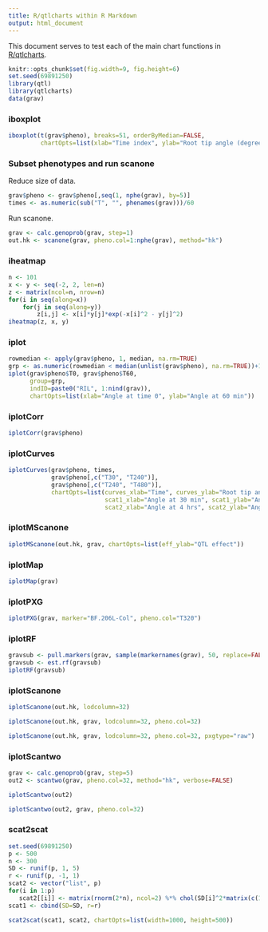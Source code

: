 ```yaml
---
title: R/qtlcharts within R Markdown
output: html_document
---
```


This document serves to test each of the main chart functions in
[R/qtlcharts](https://kbroman.org/qtlcharts).

```r
knitr::opts_chunk$set(fig.width=9, fig.height=6)
set.seed(69891250)
library(qtl)
library(qtlcharts)
data(grav)
```

### iboxplot

```r
iboxplot(t(grav$pheno), breaks=51, orderByMedian=FALSE,
         chartOpts=list(xlab="Time index", ylab="Root tip angle (degrees)"))
```


### Subset phenotypes and run scanone

Reduce size of data.

```r
grav$pheno <- grav$pheno[,seq(1, nphe(grav), by=5)]
times <- as.numeric(sub("T", "", phenames(grav)))/60
```

Run scanone.

```r
grav <- calc.genoprob(grav, step=1)
out.hk <- scanone(grav, pheno.col=1:nphe(grav), method="hk")
```

### iheatmap

```r
n <- 101
x <- y <- seq(-2, 2, len=n)
z <- matrix(ncol=n, nrow=n)
for(i in seq(along=x))
    for(j in seq(along=y))
        z[i,j] <- x[i]*y[j]*exp(-x[i]^2 - y[j]^2)
iheatmap(z, x, y)
```

### iplot

```r
rowmedian <- apply(grav$pheno, 1, median, na.rm=TRUE)
grp <- as.numeric(rowmedian < median(unlist(grav$pheno), na.rm=TRUE))+1
iplot(grav$pheno$T0, grav$pheno$T60,
      group=grp,
      indID=paste0("RIL", 1:nind(grav)),
      chartOpts=list(xlab="Angle at time 0", ylab="Angle at 60 min"))
```

### iplotCorr

```r
iplotCorr(grav$pheno)
```

### iplotCurves

```r
iplotCurves(grav$pheno, times,
            grav$pheno[,c("T30", "T240")],
            grav$pheno[,c("T240", "T480")],
            chartOpts=list(curves_xlab="Time", curves_ylab="Root tip angle",
                           scat1_xlab="Angle at 30 min", scat1_ylab="Angle at 4 hrs",
                           scat2_xlab="Angle at 4 hrs", scat2_ylab="Angle at 8 hrs"))
```


### iplotMScanone

```r
iplotMScanone(out.hk, grav, chartOpts=list(eff_ylab="QTL effect"))
```

### iplotMap

```r
iplotMap(grav)
```


### iplotPXG


```r
iplotPXG(grav, marker="BF.206L-Col", pheno.col="T320")
```


### iplotRF

```r
gravsub <- pull.markers(grav, sample(markernames(grav), 50, replace=FALSE))
gravsub <- est.rf(gravsub)
iplotRF(gravsub)
```


### iplotScanone

```r
iplotScanone(out.hk, lodcolumn=32)
```

```r
iplotScanone(out.hk, grav, lodcolumn=32, pheno.col=32)
```

```r
iplotScanone(out.hk, grav, lodcolumn=32, pheno.col=32, pxgtype="raw")
```

### iplotScantwo

```r
grav <- calc.genoprob(grav, step=5)
out2 <- scantwo(grav, pheno.col=32, method="hk", verbose=FALSE)
```

```r
iplotScantwo(out2)
```

```r
iplotScantwo(out2, grav, pheno.col=32)
```

### scat2scat

```r
set.seed(69891250)
p <- 500
n <- 300
SD <- runif(p, 1, 5)
r <- runif(p, -1, 1)
scat2 <- vector("list", p)
for(i in 1:p)
   scat2[[i]] <- matrix(rnorm(2*n), ncol=2) %*% chol(SD[i]^2*matrix(c(1, r[i], r[i], 1), ncol=2))
scat1 <- cbind(SD=SD, r=r)
```

```r
scat2scat(scat1, scat2, chartOpts=list(width=1000, height=500))
```
